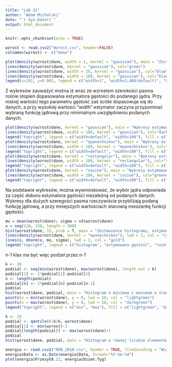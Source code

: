 ---
title: "Lab 21"
author: "Adam Michalski"
date: "`r Sys.Date()`"
output: html_document
---

```{r setup, include=FALSE}
knitr::opts_chunk$set(echo = TRUE)
```

```{r}
wzrost <- read.csv2("Wzrost.csv", header=FALSE)
colnames(wzrost) <- c("dane")

plot(density(wzrost$dane, width = 1, kernel = "gaussian"), main = "Zestawienie estymowanych gęstości z różną szerekością pasma", xlab = "x", ylab = "gęstość", col="red")
lines(density(wzrost$dane, kernel = "gaussian"), col="green")
lines(density(wzrost$dane, width = 10, kernel = "gaussian"), col="blue")
lines(density(wzrost$dane, width = 100, kernel = "gaussian"), col="black")
legend(x=192, y=0.065, legend = c("width=1", "width=3,488(default)", "width=10", "width=100"), fill = c("red", "green", "blue", "black"))
```
Z wykresów zauważyć można iż wraz ze wzrostem szerokości pasma rośnie stopień dopasowania estymatora gęstości do podanego jądra. Przy niskiej wartości tego parametru gęstość zaś ściśle dopasowuje się do danych, a przy wysokiej wartości "width" estymator zaczyna przypominać wybraną funkcję jądrową przy minimalnym uwzględnieniu podanych danych.

```{r}
plot(density(wzrost$dane, kernel = "gaussian"), main = "Wykresy estymowanej gęstości jądrem Gaussowskim", xlab = "x", ylab = "gęstość", col="orange")
lines(density(wzrost$dane, width = 100, kernel = "gaussian"), col="darkorange4")
legend("topright", legend = c("width=default", "width=100"), fill = c("orange", "darkorange4"))
plot(density(wzrost$dane, kernel = "epanechnikov"), main = "Wykresy estymowanej gęstości jądrem Epanechnikova", xlab = "x", ylab = "gęstość", col="cyan")
lines(density(wzrost$dane, width = 100, kernel = "epanechnikov"), col="cyan4")
legend("topright", legend = c("width=default", "width=100"), fill = c("cyan", "cyan4"))
plot(density(wzrost$dane, kernel = "rectangular"), main = "Wykresy estymowanej gęstości jądrem prostokątnym", xlab = "x", ylab = "gęstość", col="red")
lines(density(wzrost$dane, width = 100, kernel = "rectangular"), col="red4")
legend("topright", legend = c("width=default", "width=100"), fill = c("red", "red4"))
plot(density(wzrost$dane, kernel = "cosine"), main = "Wykresy estymowanej gęstości jądrem cosinusowym", xlab = "x", ylab = "gęstość", col="green")
lines(density(wzrost$dane, width = 100, kernel = "cosine"), col="green4")
legend("topright", legend = c("width=default", "width=100"), fill = c("green", "green4"))
```
Na podstawie wykresów, można wywnioskować, że wybór jądra odpowiada za część doboru estymatora gęstości niezależną od podanych danych. Wykresy dla dużych szeregości pasma rzeczywiście przybliżają podaną funkcję jądrową, a przy mniejszych wartościach stanowią mieszankę funkcji gęstości.

```{r}
mu = mean(wzrost$dane); sigma = sd(wzrost$dane)
x = seq(120, 230, length = 500)
hist(wzrost$dane, 15, prob = T, main = "Zestawienie histogramy, estymowanej gęstości i rozkładu normalnego", xlab = "x", ylab = "gęstość", col="magenta")
lines(density(wzrost$dane, kernel = "epanechnikov"), lwd = 2, col = "cyan")
lines(x, dnorm(x, mu, sigma), lwd = 2, col = "gold")
legend("topright", legend = c("histogram", "estymowana gęstość", "rozkład normalny"), fill = c("magenta", "cyan", "gold"))
```

n-1 klas ma być więc podzel przez n-1
```{r}
k <- 20
podzial <- seq(min(wzrost$dane), max(wzrost$dane), length.out = k)
podzial[1] <- 2*podzial[1]-podzial[2]
n <- length(podzial)
podzial[n] <- 2*podzial[n]-podzial[n-1]
podzial
hist(wzrost$dane, podzial, main = "Histogram o minimum i maximum w środku podziałów", xlab = "x", ylab = "gęstość", col = "purple")
points(x = min(wzrost$dane), y = 0, lwd = 10, col = "lightgreen")
points(x = max(wzrost$dane), y = 0, lwd = 10, col = "darkgreen")
legend("topright", legend = c("min", "max"), fill = c("lightgreen", "darkgreen"))
```

```{r}
k <- 10
podzial <- qantile(0:k/k, wzrost$dane)
podzial[1] <- min(wzrost)-1
podzial[length(podzial)] <- max(wzrost$dane)+1
podzial
hist(wzrost$dane, podzial, main = "Histogram o równej liczbie elementów w podziałach", xlab = "x", ylab = "gęstość", col="lightblue")
```

```{r}
energia <- read.csv2("RDN_2010.csv", header = TRUE, fileEncoding = "Windows-1250")
energia$Data <- as.Date(energia$Data, format="%Y-%m-%d")
plot(energia$Przesył8.22, energia$Dzień.Tyg)
```